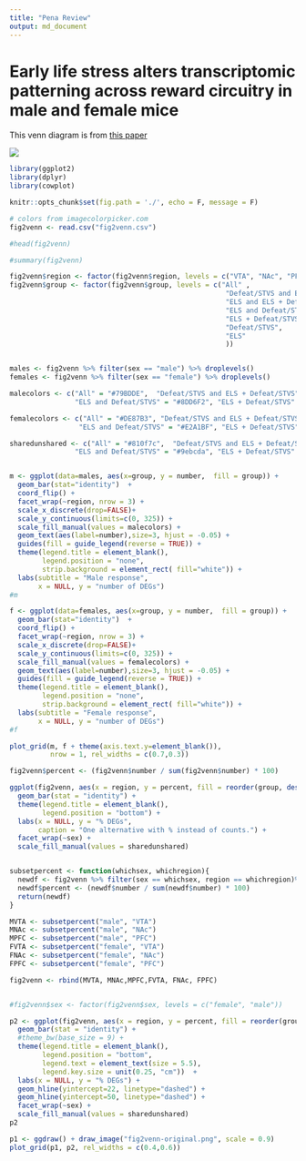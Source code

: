 ```yaml
---
title: "Pena Review"
output: md_document
---
```


# Early life stress alters transcriptomic patterning across reward circuitry in male and female mice
  
This venn diagram is from [this paper](https://www.biorxiv.org/content/10.1101/624353v1)
  
![](fig2.png)  
  
```r
library(ggplot2)
library(dplyr)
library(cowplot)

knitr::opts_chunk$set(fig.path = './', echo = F, message = F)

```

```r

# colors from imagecolorpicker.com
fig2venn <- read.csv("fig2venn.csv")

#head(fig2venn)

#summary(fig2venn)

fig2venn$region <- factor(fig2venn$region, levels = c("VTA", "NAc", "PFC")) 
fig2venn$group <- factor(fig2venn$group, levels = c("All" ,  
                                                     "Defeat/STVS and ELS + Defeat/STVS",
                                                     "ELS and ELS + Defeat/STVS" ,
                                                     "ELS and Defeat/STVS",
                                                     "ELS + Defeat/STVS",
                                                     "Defeat/STVS",
                                                     "ELS" 
                                                     ))


males <- fig2venn %>% filter(sex == "male") %>% droplevels()
females <- fig2venn %>% filter(sex == "female") %>% droplevels()

malecolors <- c("All" = "#79BDDE",  "Defeat/STVS and ELS + Defeat/STVS" = "#A7C8D9", "ELS and ELS + Defeat/STVS" = "#03BEEE" ,
                "ELS and Defeat/STVS" = "#8DD6F2", "ELS + Defeat/STVS" = "#92C9DE", "Defeat/STVS" = "#DDDEE0", "ELS" = "#69D7FC" )

femalecolors <- c("All" = "#DE87B3", "Defeat/STVS and ELS + Defeat/STVS" = "#D4AEC9", "ELS and ELS + Defeat/STVS" = "#FF469F" ,
                 "ELS and Defeat/STVS" = "#E2A1BF", "ELS + Defeat/STVS" = "#F3A4D5", "Defeat/STVS" = "#DDDEE0", "ELS" = "#FF80BB" )

sharedunshared <- c("All" = "#810f7c",  "Defeat/STVS and ELS + Defeat/STVS" = "#8c6bb1", "ELS and ELS + Defeat/STVS" = "#8c96c6" ,
                "ELS and Defeat/STVS" = "#9ebcda", "ELS + Defeat/STVS" = "#fdb863", "Defeat/STVS" = "#e08214", "ELS" = "#b35806" )


m <- ggplot(data=males, aes(x=group, y = number,  fill = group)) + 
  geom_bar(stat="identity")  + 
  coord_flip() + 
  facet_wrap(~region, nrow = 3) +
  scale_x_discrete(drop=FALSE)+
  scale_y_continuous(limits=c(0, 325)) +
  scale_fill_manual(values = malecolors) +
  geom_text(aes(label=number),size=3, hjust = -0.05) +
  guides(fill = guide_legend(reverse = TRUE)) +
  theme(legend.title = element_blank(),
        legend.position = "none",
        strip.background = element_rect( fill="white")) +
  labs(subtitle = "Male response",
       x = NULL, y = "number of DEGs") 
#m

f <- ggplot(data=females, aes(x=group, y = number,  fill = group)) + 
  geom_bar(stat="identity")  + 
  coord_flip() + 
  facet_wrap(~region, nrow = 3) +
  scale_x_discrete(drop=FALSE)+
  scale_y_continuous(limits=c(0, 325)) +
  scale_fill_manual(values = femalecolors) +
  geom_text(aes(label=number),size=3, hjust = -0.05) +
  guides(fill = guide_legend(reverse = TRUE)) +
  theme(legend.title = element_blank(),
        legend.position = "none",
        strip.background = element_rect( fill="white")) +
  labs(subtitle = "Female response",
       x = NULL, y = "number of DEGs") 
#f

plot_grid(m, f + theme(axis.text.y=element_blank()), 
          nrow = 1, rel_widths = c(0.7,0.3))
```




```r
fig2venn$percent <- (fig2venn$number / sum(fig2venn$number) * 100)

ggplot(fig2venn, aes(x = region, y = percent, fill = reorder(group, desc(group)))) + 
  geom_bar(stat = "identity") + 
  theme(legend.title = element_blank(),
        legend.position = "bottom") + 
  labs(x = NULL, y = "% DEGs",
       caption = "One alternative with % instead of counts.") +
  facet_wrap(~sex) +
  scale_fill_manual(values = sharedunshared) 


subsetpercent <- function(whichsex, whichregion){
  newdf <- fig2venn %>% filter(sex == whichsex, region == whichregion)%>% droplevels()
  newdf$percent <- (newdf$number / sum(newdf$number) * 100)
  return(newdf)
}

MVTA <- subsetpercent("male", "VTA")
MNAc <- subsetpercent("male", "NAc")
MPFC <- subsetpercent("male", "PFC")
FVTA <- subsetpercent("female", "VTA")
FNAc <- subsetpercent("female", "NAc")
FPFC <- subsetpercent("female", "PFC")

fig2venn <- rbind(MVTA, MNAc,MPFC,FVTA, FNAc, FPFC)


#fig2venn$sex <- factor(fig2venn$sex, levels = c("female", "male"))

p2 <- ggplot(fig2venn, aes(x = region, y = percent, fill = reorder(group, desc(group)))) + 
  geom_bar(stat = "identity") + 
  #theme_bw(base_size = 9) +
  theme(legend.title = element_blank(),
        legend.position = "bottom",
        legend.text = element_text(size = 5.5),
        legend.key.size = unit(0.25, "cm"))  + 
  labs(x = NULL, y = "% DEGs") +
  geom_hline(yintercept=22, linetype="dashed") +
  geom_hline(yintercept=50, linetype="dashed") +
  facet_wrap(~sex) +
  scale_fill_manual(values = sharedunshared) 
p2
```

```r
p1 <- ggdraw() + draw_image("fig2venn-original.png", scale = 0.9)
plot_grid(p1, p2, rel_widths = c(0.4,0.6))
```